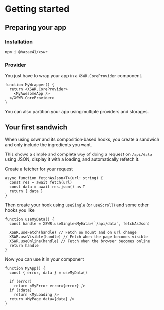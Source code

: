 # Getting started

## Preparing your app

### Installation

```bash
npm i @hazae41/xswr
```

### Provider 

You just have to wrap your app in a `XSWR.CoreProvider` component.

```tsx
function MyWrapper() {
  return <XSWR.CoreProvider>
    <MyAwesomeApp />
  </XSWR.CoreProvider>
}
```

You can also partition your app using multiple providers and storages.

## Your first sandwich

When using xswr and its composition-based hooks, you create a sandwich and only include the ingredients you want.

This shows a simple and complete way of doing a request on `/api/data` using JSON, display it with a loading, and automatically refetch it.

Create a fetcher for your request

```tsx
async function fetchAsJson<T>(url: string) {
  const res = await fetch(url)
  const data = await res.json() as T
  return { data }
}
```

Then create your hook using `useSingle` (or `useScroll`) and some other hooks you like

```tsx
function useMyData() {
  const handle = XSWR.useSingle<MyData>(`/api/data`, fetchAsJson)
  
  XSWR.useFetch(handle) // Fetch on mount and on url change
  XSWR.useVisible(handle) // Fetch when the page becomes visible
  XSWR.useOnline(handle) // Fetch when the browser becomes online
  return handle
}
```

Now you can use it in your component

```tsx
function MyApp() {
  const { error, data } = useMyData()

  if (error)
    return <MyError error={error} />
  if (!data)
    return <MyLoading />
  return <MyPage data={data} />
}
```

